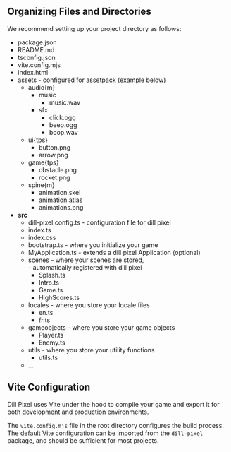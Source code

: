 
## Organizing Files and Directories

We recommend setting up your project directory as follows:

<FileTree>

- package.json
- README.md
- tsconfig.json
- vite.config.mjs
- index.html
- assets - configured for [assetpack](https://github.com/pixijs/assetpack) (example below)
  - audio\{m\}
    - music
      - music.wav
    - sfx
      - click.ogg
      - beep.ogg
      - boop.wav
  - ui\{tps\}
    - button.png
    - arrow.png
  - game\{tps\}
    - obstacle.png
    - rocket.png
  - spine\{m\}
    - animation.skel
    - animation.atlas
    - animations.png
- **src**
  - dill-pixel.config.ts - configuration file for dill pixel
  - index.ts
  - index.css
  - bootstrap.ts - where you initialize your game
  - MyApplication.ts - extends a dill pixel Application (optional)
  - scenes - where your scenes are stored,<br/>- automatically registered with dill pixel
    - Splash.ts
    - Intro.ts
    - Game.ts
    - HighScores.ts
  - locales - where you store your locale files
    - en.ts
    - fr.ts
  - gameobjects - where you store your game objects
    - Player.ts
    - Enemy.ts
  - utils - where you store your utility functions
    - utils.ts
  - …

</FileTree>

## Vite Configuration

Dill Pixel uses Vite under the hood to compile your game and export it for both development and production environments.

The `vite.config.mjs` file in the root directory configures the build process. The default Vite configuration can be imported from the `dill-pixel` package, and should be sufficient for most projects.

<Code code={viteConfigJs} lang="js" title="vite.config.mjs" />
